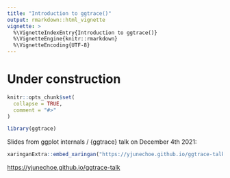 ```yaml
---
title: "Introduction to ggtrace()"
output: rmarkdown::html_vignette
vignette: >
  %\VignetteIndexEntry{Introduction to ggtrace()}
  %\VignetteEngine{knitr::rmarkdown}
  %\VignetteEncoding{UTF-8}
---
```


# Under construction

```r
knitr::opts_chunk$set(
  collapse = TRUE,
  comment = "#>"
)
```

```r
library(ggtrace)
```

Slides from ggplot internals / {ggtrace} talk on December 4th 2021:

```r
xaringanExtra::embed_xaringan("https://yjunechoe.github.io/ggtrace-talk")
```

[https://yjunechoe.github.io/ggtrace-talk](https://yjunechoe.github.io/ggtrace-talk)
